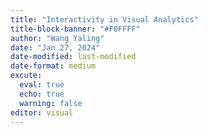 ```yaml
---
title: "Interactivity in Visual Analytics"
title-block-banner: "#F0FFFF"
author: "Wang Yaling"
date: "Jan 27, 2024"
date-modified: last-modified
date-format: medium
excute:
  eval: true
  echo: true
  warning: false
editor: visual
---
```


